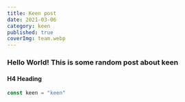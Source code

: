 ```yaml
---
title: Keen post
date: 2021-03-06
category: keen
published: true
coverImg: team.webp
---
```


### Hello World! This is some random post about keen

#### H4 Heading

```js
const keen = "keen"
```

